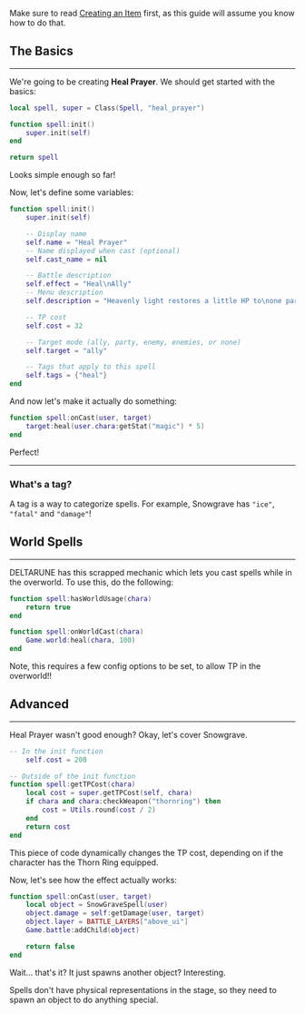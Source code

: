 Make sure to read [Creating an Item](/wiki/creating-an-item) first, as this guide will assume you know how to do that.

## The Basics
---

We're going to be creating **Heal Prayer**. We should get started with the basics:

```lua
local spell, super = Class(Spell, "heal_prayer")

function spell:init()
    super.init(self)
end

return spell
```

Looks simple enough so far!

Now, let's define some variables:

```lua
function spell:init()
    super.init(self)

    -- Display name
    self.name = "Heal Prayer"
    -- Name displayed when cast (optional)
    self.cast_name = nil

    -- Battle description
    self.effect = "Heal\nAlly"
    -- Menu description
    self.description = "Heavenly light restores a little HP to\none party member. Depends on Magic."

    -- TP cost
    self.cost = 32

    -- Target mode (ally, party, enemy, enemies, or none)
    self.target = "ally"

    -- Tags that apply to this spell
    self.tags = {"heal"}
end
```

And now let's make it actually do something:

```lua
function spell:onCast(user, target)
    target:heal(user.chara:getStat("magic") * 5)
end
```

Perfect!

---

### What's a tag?

A tag is a way to categorize spells. For example, Snowgrave has `"ice"`, `"fatal"` and `"damage"`!




## World Spells
---

DELTARUNE has this scrapped mechanic which lets you cast spells while in the overworld. To use this, do the following:

```lua
function spell:hasWorldUsage(chara)
    return true
end

function spell:onWorldCast(chara)
    Game.world:heal(chara, 100)
end
```

Note, this requires a few config options to be set, to allow TP in the overworld!!



## Advanced
---

Heal Prayer wasn't good enough? Okay, let's cover Snowgrave.

```lua
-- In the init function
    self.cost = 200

-- Outside of the init function
function spell:getTPCost(chara)
    local cost = super.getTPCost(self, chara)
    if chara and chara:checkWeapon("thornring") then
        cost = Utils.round(cost / 2)
    end
    return cost
end
```

This piece of code dynamically changes the TP cost, depending on if the character has the Thorn Ring equipped.

Now, let's see how the effect actually works:

```lua
function spell:onCast(user, target)
    local object = SnowGraveSpell(user)
    object.damage = self:getDamage(user, target)
    object.layer = BATTLE_LAYERS["above_ui"]
    Game.battle:addChild(object)

    return false
end
```

Wait... that's it? It just spawns another object? Interesting.

Spells don't have physical representations in the stage, so they need to spawn an object to do anything special.


